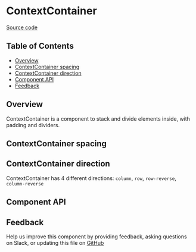 
# ContextContainer

[Source code](https://github.com/leemonade/bubbles/tree/main/packages/components/src/layout/ContextContainer/ContextContainer.js)

## Table of Contents

<!-- START doctoc generated TOC please keep comment here to allow auto update -->
<!-- DON'T EDIT THIS SECTION, INSTEAD RE-RUN doctoc TO UPDATE -->

- [Overview](#overview)
- [ContextContainer spacing](#contextcontainer-spacing)
- [ContextContainer direction](#contextcontainer-direction)
- [Component API](#component-api)
- [Feedback](#feedback)

## Overview

ContextContainer is a component to stack and divide elements inside, with padding and dividers.

<ThemeProvider>
  <ContextContainer
    title="Context title"
    subtitle="Context subtitle"
    description="Context description"
    divided
  >
    <TextInput headerStyle={{ width: 300 }} label="Label" />
    <TextInput headerStyle={{ width: 300 }} label="Label" />
  </ContextContainer>
</ThemeProvider>

## ContextContainer spacing

<ThemeProvider>
  <Box style={{ display: 'flex', gap: 32, paddingTop: 32 }}>
    <ContextContainer title="Context title" spacing={0}>
      <TextInput headerStyle={{ width: 300 }} label="Label" />
      <TextInput headerStyle={{ width: 300 }} label="Label" />
      <TextInput headerStyle={{ width: 300 }} label="Label" />
    </ContextContainer>
    <ContextContainer title="Context title" spacing={4}>
      <TextInput headerStyle={{ width: 300 }} label="Label" />
      <TextInput headerStyle={{ width: 300 }} label="Label" />
      <TextInput headerStyle={{ width: 300 }} label="Label" />
    </ContextContainer>
    <ContextContainer title="Context title" spacing={10}>
      <TextInput headerStyle={{ width: 300 }} label="Label" />
      <TextInput headerStyle={{ width: 300 }} label="Label" />
      <TextInput headerStyle={{ width: 300 }} label="Label" />
    </ContextContainer>
  </Box>
</ThemeProvider>

## ContextContainer direction

ContextContainer has 4 different directions: `column`, `row`, `row-reverse`, `column-reverse`

<ThemeProvider>
  <Box style={{ display: 'flex', flexDirection: 'column', gap: 32 }}>
    <ContextContainer title="Context title">
      <TextInput headerStyle={{ width: 300 }} label="Label 1" />
      <TextInput headerStyle={{ width: 300 }} label="Label 2" />
      <TextInput headerStyle={{ width: 300 }} label="Label 3" />
    </ContextContainer>
    <ContextContainer title="Context title" direction="column-reverse">
      <TextInput headerStyle={{ width: 300 }} label="Label 1" />
      <TextInput headerStyle={{ width: 300 }} label="Label 2" />
      <TextInput headerStyle={{ width: 300 }} label="Label 3" />
    </ContextContainer>
    <ContextContainer title="Context title" direction="row">
      <TextInput headerStyle={{ width: 300 }} label="Label 1 " />
      <TextInput headerStyle={{ width: 300 }} label="Label 2" />
      <TextInput headerStyle={{ width: 300 }} label="Label 3" />
    </ContextContainer>
    <ContextContainer title="Context title" direction="row-reverse">
      <TextInput headerStyle={{ width: 300 }} label="Label 1" />
      <TextInput headerStyle={{ width: 300 }} label="Label 2" />
      <TextInput headerStyle={{ width: 300 }} label="Label 3" />
    </ContextContainer>
  </Box>
</ThemeProvider>

## Component API

<Preview>
  <Story id="atoms-layout-contextcontainer--playground" />
</Preview>

<Props of={ContextContainer} />

## Feedback

Help us improve this component by providing feedback, asking questions on Slack, or updating this file on
[GitHub](https://github.com/leemonade/bubbles/edit/main/packages/components/src/layout/ContextContainer/ContextContainer.mdx)
